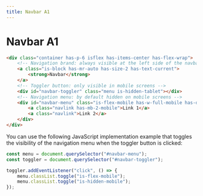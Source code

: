 ```yaml
---
title: Navbar A1
---
```


# Navbar A1

<NavbarExample />

```html
<div class="container has-p-6 isflex has-items-center has-flex-wrap">
    <!-- Navigation brand: always visible at the left side of the navbar -->
    <a class="is-block has-mr-auto has-size-2 has-text-current">
        <strong>Navbar</strong>
    </a>
    <!-- Toggler button: only visible in mobile screens -->
    <div id="navbar-toggler" class="menu is-hidden-tablet"></div>
    <!-- Navigation menu: by default hidden on mobile screens -->
    <div id="navbar-menu" class="is-flex-mobile has-w-full-mobile has-direction-column-mobile has-mt-4-mobile is-hidden-mobile">
        <a class="navlink has-mb-2-mobile">Link 1</a>
        <a class="navlink">Link 2</a>
    </div>
</div>
``` 

You can use the following JavaScript implementation example that toggles the visibility of the navigation menu when the toggler button is clicked:

```javascript
const menu = document.querySelector("#navbar-menu");
const toggler = document.querySelector("#navbar-toggler");

toggler.addEventListener("click", () => {
    menu.classList.toggle("is-flex-mobile");
    menu.classList.toggle("is-hidden-mobile");
});
```
